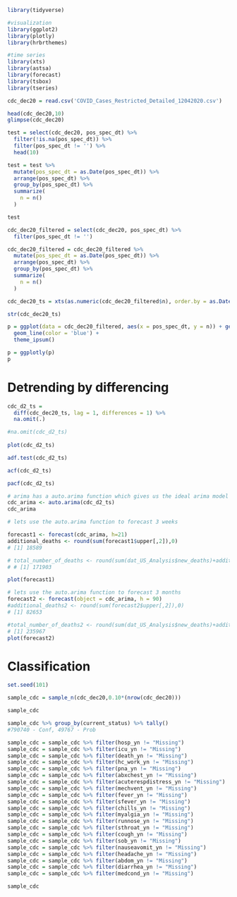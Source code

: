 ```{r}
library(tidyverse)

#visualization
library(ggplot2)
library(plotly)
library(hrbrthemes)

#time series
library(xts)
library(astsa)
library(forecast)
library(tsbox)
library(tseries)
```

```{r}
cdc_dec20 = read.csv('COVID_Cases_Restricted_Detailed_12042020.csv')

head(cdc_dec20,10)
glimpse(cdc_dec20)
```

```{r}
test = select(cdc_dec20, pos_spec_dt) %>% 
  filter(!is.na(pos_spec_dt)) %>% 
  filter(pos_spec_dt != '') %>% 
  head(10)

test = test %>% 
  mutate(pos_spec_dt = as.Date(pos_spec_dt)) %>% 
  arrange(pos_spec_dt) %>% 
  group_by(pos_spec_dt) %>% 
  summarize(
    n = n()
  )

test
```

```{r}
cdc_dec20_filtered = select(cdc_dec20, pos_spec_dt) %>% 
  filter(pos_spec_dt != '')

cdc_dec20_filtered = cdc_dec20_filtered %>% 
  mutate(pos_spec_dt = as.Date(pos_spec_dt)) %>% 
  arrange(pos_spec_dt) %>% 
  group_by(pos_spec_dt) %>% 
  summarize(
    n = n()
  )

cdc_dec20_ts = xts(as.numeric(cdc_dec20_filtered$n), order.by = as.Date(cdc_dec20_filtered$pos_spec_dt))

str(cdc_dec20_ts)
```

```{r}
p = ggplot(data = cdc_dec20_filtered, aes(x = pos_spec_dt, y = n)) + geom_area(fill = 'orange', alpha = 0.5) +
  geom_line(color = 'blue') +
  theme_ipsum()

p = ggplotly(p)
p
```

# Detrending by differencing
```{r}
cdc_d2_ts = 
  diff(cdc_dec20_ts, lag = 1, differences = 1) %>% 
  na.omit(.)

#na.omit(cdc_d2_ts)
  
plot(cdc_d2_ts)
```

```{r}
adf.test(cdc_d2_ts)
```

```{r}
acf(cdc_d2_ts)
```

```{r}
pacf(cdc_d2_ts)
```

```{r}
# arima has a auto.arima function which gives us the ideal arima model based on our data.
cdc_arima <- auto.arima(cdc_d2_ts)
cdc_arima


```

```{r}
# lets use the auto.arima function to forecast 3 weeks

forecast1 <- forecast(cdc_arima, h=21)
additional_deaths <- round(sum(forecast1$upper[,2]),0)
# [1] 18589

# total_number_of_deaths <- round(sum(dat_US_Analysis$new_deaths)+additional_deaths,0)
# # [1] 171903

plot(forecast1)

```

```{r}

# lets use the auto.arima function to forecast 3 months
forecast2 <- forecast(object = cdc_arima, h = 90)
#additional_deaths2 <- round(sum(forecast2$upper[,2]),0)
# [1] 82653

#total_number_of_deaths2 <- round(sum(dat_US_Analysis$new_deaths)+additional_deaths2,0)
# [1] 235967
plot(forecast2)
```

# Classification

```{r}

set.seed(101)

sample_cdc = sample_n(cdc_dec20,0.10*(nrow(cdc_dec20)))

sample_cdc

sample_cdc %>% group_by(current_status) %>% tally()
#790740 - Conf, 49767 - Prob

```

```{r}
sample_cdc = sample_cdc %>% filter(hosp_yn != "Missing")
sample_cdc = sample_cdc %>% filter(icu_yn != "Missing")
sample_cdc = sample_cdc %>% filter(death_yn != "Missing")
sample_cdc = sample_cdc %>% filter(hc_work_yn != "Missing")
sample_cdc = sample_cdc %>% filter(pna_yn != "Missing")
sample_cdc = sample_cdc %>% filter(abxchest_yn != "Missing")
sample_cdc = sample_cdc %>% filter(acuterespdistress_yn != "Missing")
sample_cdc = sample_cdc %>% filter(mechvent_yn != "Missing")
sample_cdc = sample_cdc %>% filter(fever_yn != "Missing")
sample_cdc = sample_cdc %>% filter(sfever_yn != "Missing")
sample_cdc = sample_cdc %>% filter(chills_yn != "Missing")
sample_cdc = sample_cdc %>% filter(myalgia_yn != "Missing")
sample_cdc = sample_cdc %>% filter(runnose_yn != "Missing")
sample_cdc = sample_cdc %>% filter(sthroat_yn != "Missing")
sample_cdc = sample_cdc %>% filter(cough_yn != "Missing")
sample_cdc = sample_cdc %>% filter(sob_yn != "Missing")
sample_cdc = sample_cdc %>% filter(nauseavomit_yn != "Missing")
sample_cdc = sample_cdc %>% filter(headache_yn != "Missing")
sample_cdc = sample_cdc %>% filter(abdom_yn != "Missing")
sample_cdc = sample_cdc %>% filter(diarrhea_yn != "Missing")
sample_cdc = sample_cdc %>% filter(medcond_yn != "Missing")

sample_cdc
```
